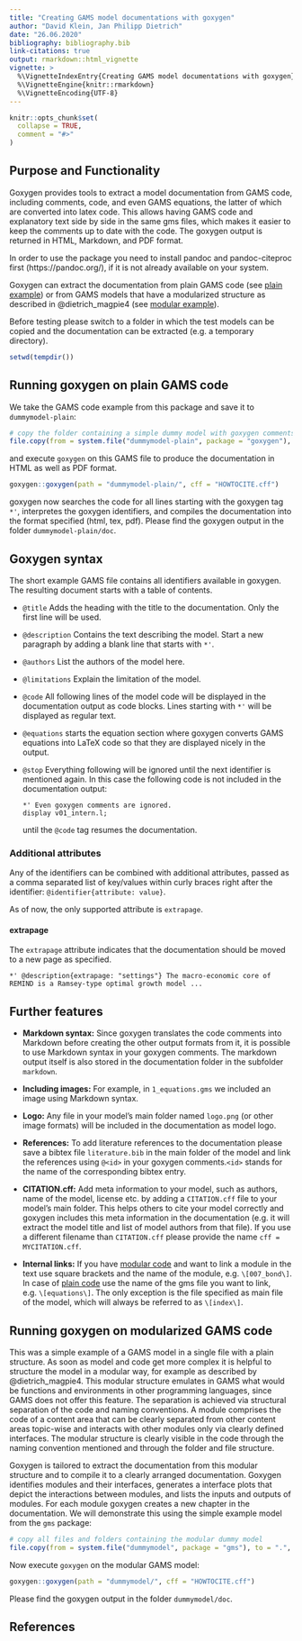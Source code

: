 ```yaml
---
title: "Creating GAMS model documentations with goxygen"
author: "David Klein, Jan Philipp Dietrich"
date: "26.06.2020"
bibliography: bibliography.bib
link-citations: true
output: rmarkdown::html_vignette
vignette: >
  %\VignetteIndexEntry{Creating GAMS model documentations with goxygen}
  %\VignetteEngine{knitr::rmarkdown}
  %\VignetteEncoding{UTF-8}
---
```


```r
knitr::opts_chunk$set(
  collapse = TRUE,
  comment = "#>"
)
```

## Purpose and Functionality

Goxygen provides tools to extract a model documentation from GAMS code, including comments, code, and even GAMS equations, the latter of which are converted into latex code. This allows having GAMS code and explanatory text side by side in the same gms files, which makes it easier to keep the comments up to date with the code. The goxygen output is returned in HTML, Markdown, and PDF format.

In order to use the package you need to install pandoc and pandoc-citeproc first (https://pandoc.org/), if it is not already available on your system.

Goxygen can extract the documentation from plain GAMS code (see [plain example](#plain)) or from GAMS models that have a modularized structure as described in @dietrich_magpie4 (see [modular example](#modular)).

Before testing please switch to a folder in which the test models can be copied and the documentation can be extracted (e.g. a temporary directory).

```r
setwd(tempdir())
```

## Running goxygen on plain GAMS code {#plain}

We take the GAMS code example from this package and save it to `dummymodel-plain`:

```r
# copy the folder containing a simple dummy model with goxygen comments
file.copy(from = system.file("dummymodel-plain", package = "goxygen"), to = ".", recursive = TRUE)
```

and execute `goxygen` on this GAMS file to produce the documentation in HTML as well as PDF format.

```r
goxygen::goxygen(path = "dummymodel-plain/", cff = "HOWTOCITE.cff")
```

goxygen now searches the code for all lines starting with the goxygen tag `*'`, interpretes the goxygen identifiers, and compiles the documentation into the format specified (html, tex, pdf). Please find the goxygen output in the folder `dummymodel-plain/doc`.

## Goxygen syntax

The short example GAMS file contains all identifiers available in goxygen. The resulting document starts with a table of contents.

* `@title` Adds the heading with the title to the documentation. Only the first line will be used.

* `@description` Contains the text describing the model. Start a new paragraph by adding a blank line that starts with `*'`.

* `@authors` List the authors of the model here.

* `@limitations` Explain the limitation of the model.

* `@code` All following lines of the model code will be displayed in the documentation output as code blocks. Lines starting with `*'` will be displayed as regular text.

* `@equations` starts the equation section where goxygen converts GAMS equations into LaTeX code so that they are displayed nicely in the output.

* `@stop` Everything following will be ignored until the next identifier is mentioned again. In this case the following code is not included in the documentation output:

    ```
    *' Even goxygen comments are ignored.
    display v01_intern.l;
    ```
    until the `@code` tag resumes the documentation.

### Additional attributes

Any of the identifiers can be combined with additional attributes, passed as a comma separated list of key/values within curly braces right after the identifier: `@identifier{attribute: value}`. 

As of now, the only supported attribute is `extrapage`. 

#### extrapage

The `extrapage` attribute indicates that the documentation should be moved to a new page 
as specified. 

  ```
  *' @description{extrapage: "settings"} The macro-economic core of REMIND is a Ramsey-type optimal growth model ...
  ```

## Further features

* **Markdown syntax:** Since goxygen translates the code comments into Markdown before creating the other output formats from it, it is possible to use Markdown syntax in your goxygen comments. The markdown output itself is also stored in the documentation folder in the subfolder `markdown`.

* **Including images:** For example, in `1_equations.gms` we included an image using Markdown syntax.

* **Logo:** Any file in your model's main folder named `logo.png` (or other image formats) will be included in the documentation as model logo.

* **References:** To add literature references to the documentation please save a bibtex file `literature.bib` in the main folder of the model and link the references using `@<id>` in your goxygen comments.`<id>` stands for the name of the corresponding bibtex entry.

* **CITATION.cff:** Add meta information to your model, such as authors, name of the model, license etc. by adding a `CITATION.cff` file to your model's main folder. This helps others to cite your model correctly and goxygen includes this meta information in the documentation (e.g. it will extract the model title and list of model authors from that file). If you use a different filename than `CITATION.cff` please provide the name `cff = MYCITATION.cff`.

* **Internal links:** If you have [modular code](#modular) and want to link a module in the text use square brackets and the name of the module, e.g. `\[007_bond\]`. In case of [plain code](#plain) use the name of the gms file you want to link, e.g. `\[equations\]`. The only exception is the file specified as main file of the model, which will always be referred to as `\[index\]`. 

## Running goxygen on modularized GAMS code {#modular}

This was a simple example of a GAMS model in a single file with a plain structure. As soon as model and code get more complex it is helpful to structure the model in a modular way, for example as described by @dietrich_magpie4. This modular structure emulates in GAMS what would be functions and environments in other programming languages, since GAMS does not offer this feature. The separation is achieved via structural separation of the code and naming conventions. A module comprises the code of a content area that can be clearly separated from other content areas topic-wise and interacts with other modules only via clearly defined interfaces. The modular structure is clearly visible in the code through the naming convention mentioned and through the folder and file structure.

Goxygen is tailored to extract the documentation from this modular structure and to compile it to a clearly arranged documentation. Goxygen identifies modules and their interfaces, generates a interface plots that depict the interactions between modules, and lists the inputs and outputs of modules. For each module goxygen creates a new chapter in the documentation. We will demonstrate this using the simple example model from the `gms` package:

```r
# copy all files and folders containing the modular dummy model
file.copy(from = system.file("dummymodel", package = "gms"), to = ".", recursive = TRUE)
```

Now execute `goxygen` on the modular GAMS model:

```r
goxygen::goxygen(path = "dummymodel/", cff = "HOWTOCITE.cff")
```

Please find the goxygen output in the folder `dummymodel/doc`.

## References {#references}

